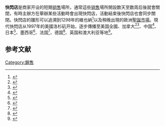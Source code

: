 '''快閃店'''是商家开设的短期[[销售|销售]]場所，通常這些[[销售|销售]]場所開設数天至数周后後就會關閉，有時主辦方在舉辦某些活動時會出現快閃店，活動結束後快閃店也會同步關閉。快閃店的雛形可以追溯到1298年的維也納<ref>{{cite web|url=http://www.austria.info/uk/things-to-do/skiing-and-winter/christmas-markets/christmas-markets-in-vienna|title=Christmas markets in Vienna|publisher=Austrian National Tourist Office|access-date=2 April 2017|archive-date=2019-10-10|archive-url=https://web.archive.org/web/20191010124422/https://www.austria.info/uk/things-to-do/skiing-and-winter/christmas-markets/christmas-markets-in-vienna|dead-url=no}}</ref>以及稍晚出現的歐洲[[聖誕市場|聖誕市場]]。現代快閃店从1997年的美國洛杉矶开始，逐步傳播至美国全國、加拿大<ref name="halloween">{{Cite news|first=Sean|author=Gregory|title=Why Pop-Up Shops Are Hot|url=http://www.time.com/time/business/article/0,8599,1935030,00.html|quote=Ricky's Costume Superstore in New York City was ready for Halloween|work=[[Time_(magazine)|Time]]|date=November 6, 2009|accessdate=November 22, 2009|archive-date=2012-11-04|archive-url=https://web.archive.org/web/20121104120624/http://www.time.com/time/business/article/0,8599,1935030,00.html|dead-url=yes}}</ref><ref>{{Cite news|first=Stephanie|author=Clifford|title=Hanging Out at a Mall for the Holidays|url=https://www.nytimes.com/2008/10/30/business/media/30adco.html?_r=1|quote=The Haute Spot is a so-called pop-up concept, meaning that the store is not permanent. The location will be open Nov. 28 through Dec. 26.|work=[[The_New_York_Times|The New York Times]]|date=October 30, 2008|accessdate=November 22, 2009|archive-date=2019-06-08|archive-url=https://web.archive.org/web/20190608175120/https://www.nytimes.com/2008/10/30/business/media/30adco.html?_r=1|dead-url=no}}</ref>、中国<ref>{{Cite news|url=https://www.bloomberg.com/news/articles/2016-08-23/why-nutella-and-nike-have-hong-kong-shoppers-lining-up-for-hours/|title=Why Nutella and Nike Have Hong Kong Shoppers Lining Up For Hours|first=Daniela|author=Wei|date=August 23, 2016|work=[[Daybreak_Asia|Daybreak Asia]]|publisher=[[Bloomberg_L.P.|Bloomberg]]|location=Hong Kong|accessdate=November 30, 2016|archive-date=2016-08-27|archive-url=https://web.archive.org/web/20160827071116/http://www.bloomberg.com/news/articles/2016-08-23/why-nutella-and-nike-have-hong-kong-shoppers-lining-up-for-hours|dead-url=no}}</ref>、日本<ref>{{Cite news|url=https://hypebeast.com/2016/10/stanton-street-sports-japan-pop-up-store|title=Stanton Street Sports Heads Overseas for a Pop-up Store in Japan|first=Mallory|author=Chin|date=October 26, 2016|publisher=Hypebeast|location=New York|accessdate=November 30, 2016|archive-date=2018-09-21|archive-url=https://web.archive.org/web/20180921051702/https://hypebeast.com/2016/10/stanton-street-sports-japan-pop-up-store|dead-url=no}}</ref>、墨西哥<ref>{{Cite news|url=http://www.admexico.mx/estilo-de-vida/agenda/articulos/pop-up-store-compra-moda-nacional-reforma-222/337|title=Pop Up Store 2014|first=Fernanda|author=Lascurain|date=August 13, 2014|publisher=[[Architectural_Digest|Architectural Digest]]|location=Mexico City|accessdate=November 30, 2016|archive-date=2018-06-13|archive-url=https://web.archive.org/web/20180613210647/http://www.admexico.mx/estilo-de-vida/agenda/articulos/pop-up-store-compra-moda-nacional-reforma-222/337|dead-url=no}}</ref>、法国<ref>{{Cite news|url=http://www.highsnobiety.com/2016/06/26/kanye-west-shop-paris-street-style/|title=Here’s What People Wore to Kanye West’s Pop-Up Shop in Paris|first=Brock|author=Cardiner|date=June 26, 2016|publisher=[[High_Snobiety|High Snobiety]]|location=Paris|accessdate=November 30, 2016|archive-date=2018-10-03|archive-url=https://web.archive.org/web/20181003154757/https://www.highsnobiety.com/2016/06/26/kanye-west-shop-paris-street-style/|dead-url=no}}</ref>、德国<ref>{{Cite news|url=http://retaildesignblog.net/2016/06/28/samsung-pop-up-store-by-cheil-germany-frankfurt-germany/|title=Samsung pop-up store by Cheil Germany, Frankfurt – Germany|date=June 28, 2016|publisher=[[Retail_Design_Blog|Retail Design Blog]]|location=Germany|accessdate=November 30, 2016|archive-date=2018-06-11|archive-url=https://web.archive.org/web/20180611020643/http://retaildesignblog.net/2016/06/28/samsung-pop-up-store-by-cheil-germany-frankfurt-germany/|dead-url=no}}</ref>、英国和澳大利亚等地<ref>{{Cite news|url=http://news.bbc.co.uk/1/hi/programmes/newsnight/8400522.stm|title=The pop-up shopping phenomenon|first=Stephen|author=Smith|date=December 4, 2009|work=[[Newsnight|Newsnight]]|publisher=[[BBC_Two|BBC Two]]|location=London|accessdate=January 17, 2010|archive-date=2019-12-10|archive-url=https://web.archive.org/web/20191210225555/http://news.bbc.co.uk/2/hi/programmes/newsnight/8400522.stm|dead-url=no}}</ref>。

==参考文献==
{{reflist}}

[[Category:銷售|Category:銷售]]